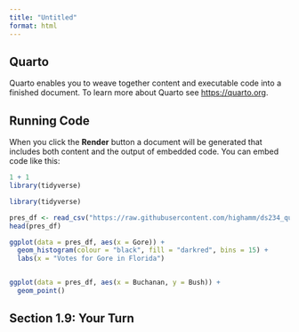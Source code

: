 ```yaml
---
title: "Untitled"
format: html
---
```


## Quarto

Quarto enables you to weave together content and executable code into a finished document. To learn more about Quarto see <https://quarto.org>.

## Running Code

When you click the **Render** button a document will be generated that includes both content and the output of embedded code. You can embed code like this:

```r
1 + 1
library(tidyverse)

library(tidyverse)

pres_df <- read_csv("https://raw.githubusercontent.com/highamm/ds234_quarto/main/data_online/pres2000.csv") 
head(pres_df)

ggplot(data = pres_df, aes(x = Gore)) +
  geom_histogram(colour = "black", fill = "darkred", bins = 15) +
  labs(x = "Votes for Gore in Florida")


ggplot(data = pres_df, aes(x = Buchanan, y = Bush)) +
  geom_point()

```

## Section 1.9: Your Turn

